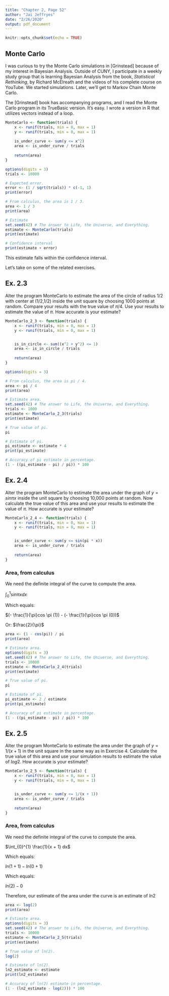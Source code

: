 ```yaml
---
title: "Chapter 2, Page 52"
author: "Jai Jeffryes"
date: "2/26/2020"
output: pdf_document
---
```


```r
knitr::opts_chunk$set(echo = TRUE)
```

## Monte Carlo
I was curious to try the Monte Carlo simulations in [Grinstead] because of my interest in Bayesian Analysis. Outside of CUNY, I participate in a weekly study group that is learning Bayesian Analysis from the book, *Statistical Rethinking*, by Richard McElreath and the videos of his complete course on YouTube. We started simulations. Later, we'll get to Markov Chain Monte Carlo.

The [Grinstead] book has accompanying programs, and I read the Monte Carlo program in its TrueBasic version. It's easy. I wrote a version in R that utilizes vectors instead of a loop.

```r
MonteCarlo <- function(trials) {
	x <- runif(trials, min = 0, max = 1)
	y <- runif(trials, min = 0, max = 1)
	
	is_under_curve <- sum(y <= x^2)
	area <- is_under_curve / trials
	
	return(area)
}

options(digits = 3)
trials <- 10000

# Expected error.
error <- (1 / sqrt(trials)) * c(-1, 1)
print(error)

# From calculus, the area is 1 / 3.
area <- 1 / 3
print(area)

# Estimate
set.seed(42) # The answer to Life, the Universe, and Everything.
estimate <- MonteCarlo(trials)
print(estimate)

# Confidence interval
print(estimate + error)
```

This estimate falls within the confidence interval.

Let's take on some of the related exercises.

## Ex. 2.3
Alter the program MonteCarlo to estimate the area of the circle of radius 1/2 with center at (1/2,1/2) inside the unit square by choosing 1000 points at random. Compare your results with the true value of $\pi/4$. Use your results to estimate the value of $\pi$. How accurate is your estimate?

```r
MonteCarlo_2_3 <- function(trials) {
	x <- runif(trials, min = 0, max = 1)
	y <- runif(trials, min = 0, max = 1)


	is_in_circle <- sum((x^2 + y^2) <= 1)
	area <- is_in_circle / trials
	
	return(area)
}

options(digits = 3)

# From calculus, the area is pi / 4.
area <- pi / 4
print(area)

# Estimate area.
set.seed(42) # The answer to Life, the Universe, and Everything.
trials <- 1000
estimate <- MonteCarlo_2_3(trials)
print(estimate)

# True value of pi.
pi

# Estimate of pi.
pi_estimate <- estimate * 4
print(pi_estimate)

# Accuracy of pi estimate in percentage.
(1 - ((pi_estimate - pi) / pi)) * 100
```

## Ex. 2.4
Alter the program MonteCarlo to estimate the area under the graph of $y = sin \pi x$ inside the unit square by choosing 10,000 points at random. Now calculate the true value of this area and use your results to estimate the value of $\pi$. How accurate is your estimate?

```r
MonteCarlo_2_4 <- function(trials) {
	x <- runif(trials, min = 0, max = 1)
	y <- runif(trials, min = 0, max = 1)


	is_under_curve <- sum(y <= sin(pi * x))
	area <- is_under_curve / trials
	
	return(area)
}
```

### Area, from calculus
We need the definite integral of the curve to compute the area.

$\int_{0}^{1} sin \pi x dx$

Which equals:

$(- \frac{1}{\pi}cos \pi (1)) - (- \frac{1}{\pi}cos \pi (0))$

Or:
$\frac{2}{\pi}$

```r
area <- (1 - cos(pi)) / pi
print(area)

# Estimate area.
options(digits = 3)
set.seed(42) # The answer to Life, the Universe, and Everything.
trials <- 10000
estimate <- MonteCarlo_2_4(trials)
print(estimate)

# True value of pi.
pi

# Estimate of pi.
pi_estimate <- 2 / estimate
print(pi_estimate)

# Accuracy of pi estimate in percentage.
(1 - ((pi_estimate - pi) / pi)) * 100
```

## Ex. 2.5
Alter the program MonteCarlo to estimate the area under the graph of $y = 1/(x + 1)$ in the unit square in the same way as in Exercise 4. Calculate the true value of this area and use your simulation results to estimate the value of $log 2$. How accurate is your estimate?

```r
MonteCarlo_2_5 <- function(trials) {
	x <- runif(trials, min = 0, max = 1)
	y <- runif(trials, min = 0, max = 1)


	is_under_curve <- sum(y <= 1/(x + 1))
	area <- is_under_curve / trials
	
	return(area)
}
```

### Area, from calculus
We need the definite integral of the curve to compute the area.

$\int_{0}^{1} \frac{1}{x + 1} dx$

Which equals:

$ln(1 + 1) - ln(0 + 1)$

Which equals:

$ln(2) - 0$

Therefore, our estimate of the area under the curve is an estimate of $ln2$

```r
area <- log(2)
print(area)

# Estimate area.
options(digits = 3)
set.seed(42) # The answer to Life, the Universe, and Everything.
trials <- 10000
estimate <- MonteCarlo_2_5(trials)
print(estimate)

# True value of ln(2).
log(2)

# Estimate of ln(2).
ln2_estimate <- estimate
print(ln2_estimate)

# Accuracy of ln(2) estimate in percentage.
(1 - (ln2_estimate - log(2))) * 100
```
